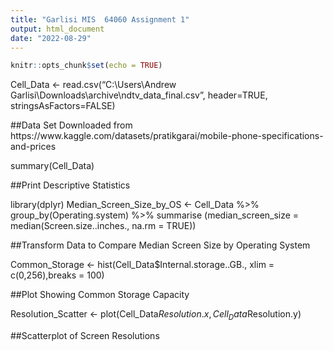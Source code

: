 ---
title: "Garlisi MIS  64060 Assignment 1"
output: html_document
date: "2022-08-29"
---

```{r setup, include=FALSE}
knitr::opts_chunk$set(echo = TRUE)
```

Cell_Data <- read.csv("C:\\Users\\Andrew Garlisi\\Downloads\\archive\\ndtv_data_final.csv", header=TRUE, stringsAsFactors=FALSE)

##Data Set Downloaded from https://www.kaggle.com/datasets/pratikgarai/mobile-phone-specifications-and-prices

summary(Cell_Data)

##Print Descriptive Statistics

library(dplyr)
Median_Screen_Size_by_OS <- Cell_Data %>% group_by(Operating.system) %>% summarise (median_screen_size = median(Screen.size..inches., na.rm = TRUE))

##Transform Data to Compare Median Screen Size by Operating System

Common_Storage <- hist(Cell_Data$Internal.storage..GB., xlim = c(0,256),breaks = 100)

##Plot Showing Common Storage Capacity

Resolution_Scatter <- plot(Cell_Data$Resolution.x,Cell_Data$Resolution.y)

##Scatterplot of Screen Resolutions




